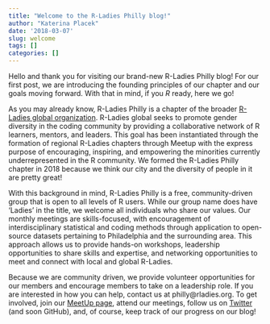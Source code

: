 ```yaml
---
title: "Welcome to the R-Ladies Philly blog!"
author: "Katerina Placek"
date: '2018-03-07'
slug: welcome
tags: []
categories: []
---
```


Hello and thank you for visiting our brand-new R-Ladies Philly blog! For our first post, we are introducing the founding principles of our chapter and our goals moving forward. With that in mind, if you *R* ready, here we go!

As you may already know, R-Ladies Philly is a chapter of the broader [R-Ladies global organization](https://rladies.org/). R-Ladies global  seeks to promote gender diversity in the coding community by providing a collaborative network of R learners, mentors, and leaders. This goal has been instantiated through the formation of regional R-Ladies chapters through Meetup with the express purpose of encouraging, inspiring, and empowering the minorities currently underrepresented in the R community. We formed the R-Ladies Philly chapter in 2018 because we think our city and the diversity of people in it are pretty great!

With this background in mind, R-Ladies Philly is a free, community-driven group that is open to all levels of R users. While our group name does have 'Ladies' in the title, we welcome all individuals who share our values. Our monthly meetings are skills-focused, with encouragement of interdisciplinary statistical and coding methods through application to open-source datasets pertaining to Philadelphia and the surrounding area. This approach allows us to provide hands-on workshops, leadership opportunities to share skills and expertise, and networking opportunities to meet and connect with local and global R-Ladies.

Because we are community driven, we provide volunteer opportunities for our members and encourage members to take on a leadership role. If you are interested in how you can help, contact us at philly@rladies.org. To get involved, join our [MeetUp page](https://www.meetup.com/rladies-philly/), attend our meetings, follow us on [Twitter](https://twitter.com/RLadiesPhilly) (and soon GitHub), and, of course, keep track of our progress on our blog!

